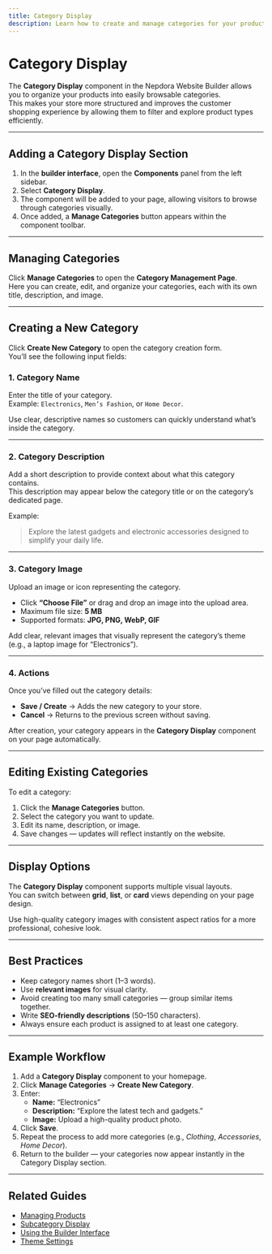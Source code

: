 ```yaml
---
title: Category Display
description: Learn how to create and manage categories for your products in the Nepdora Website Builder.
---
```

# Category Display

The **Category Display** component in the Nepdora Website Builder allows you to organize your products into easily browsable categories.  
This makes your store more structured and improves the customer shopping experience by allowing them to filter and explore product types efficiently.

---

## Adding a Category Display Section

1. In the **builder interface**, open the **Components** panel from the left sidebar.
2. Select **Category Display**.
3. The component will be added to your page, allowing visitors to browse through categories visually.
4. Once added, a **Manage Categories** button appears within the component toolbar.

---

## Managing Categories

Click **Manage Categories** to open the **Category Management Page**.  
Here you can create, edit, and organize your categories, each with its own title, description, and image.

---

## Creating a New Category

Click **Create New Category** to open the category creation form.  
You’ll see the following input fields:

### 1. **Category Name**

Enter the title of your category.  
Example: `Electronics`, `Men’s Fashion`, or `Home Decor`.

<Callout type="tip" title="Tip">
  Use clear, descriptive names so customers can quickly understand what’s inside
  the category.
</Callout>

---

### 2. **Category Description**

Add a short description to provide context about what this category contains.  
This description may appear below the category title or on the category’s dedicated page.

Example:

> Explore the latest gadgets and electronic accessories designed to simplify your daily life.

---

### 3. **Category Image**

Upload an image or icon representing the category.

- Click **“Choose File”** or drag and drop an image into the upload area.
- Maximum file size: **5 MB**
- Supported formats: **JPG, PNG, WebP, GIF**

<Callout type="info" title="Accessibility Tip">
  Add clear, relevant images that visually represent the category’s theme (e.g.,
  a laptop image for “Electronics”).
</Callout>

---

### 4. **Actions**

Once you’ve filled out the category details:

- **Save / Create** → Adds the new category to your store.
- **Cancel** → Returns to the previous screen without saving.

After creation, your category appears in the **Category Display** component on your page automatically.

---

## Editing Existing Categories

To edit a category:

1. Click the **Manage Categories** button.
2. Select the category you want to update.
3. Edit its name, description, or image.
4. Save changes — updates will reflect instantly on the website.

---

## Display Options

The **Category Display** component supports multiple visual layouts.  
You can switch between **grid**, **list**, or **card** views depending on your page design.

<Callout type="tip" title="Pro Tip">
  Use high-quality category images with consistent aspect ratios for a more
  professional, cohesive look.
</Callout>

---

## Best Practices

- Keep category names short (1–3 words).
- Use **relevant images** for visual clarity.
- Avoid creating too many small categories — group similar items together.
- Write **SEO-friendly descriptions** (50–150 characters).
- Always ensure each product is assigned to at least one category.

---

## Example Workflow

1. Add a **Category Display** component to your homepage.
2. Click **Manage Categories** → **Create New Category**.
3. Enter:
   - **Name:** “Electronics”
   - **Description:** “Explore the latest tech and gadgets.”
   - **Image:** Upload a high-quality product photo.
4. Click **Save**.
5. Repeat the process to add more categories (e.g., _Clothing_, _Accessories_, _Home Decor_).
6. Return to the builder — your categories now appear instantly in the Category Display section.

---

## Related Guides

- [Managing Products](./product-management)
- [Subcategory Display](./subcategory-display)
- [Using the Builder Interface](./builder)
- [Theme Settings](./theme-settings)
